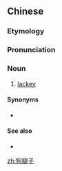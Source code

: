 ==Chinese==
{{zh-forms}}

===Etymology===
{{rfe|lang=zh}}

===Pronunciation===
{{zh-pron
|m=gǒutǔizǐ
|cat=n
}}

===Noun===
{{zh-noun}}

# [[lackey]]

====Synonyms====
* {{zh-l|狗腿}}

====See also====
* {{zh-l|走狗}}

[[zh:狗腿子]]